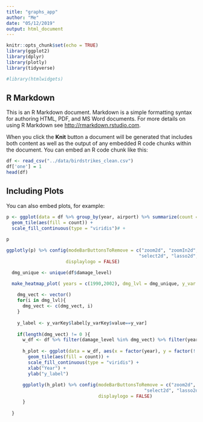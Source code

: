 ```yaml
---
title: "graphs_app"
author: "Me"
date: "05/12/2019"
output: html_document
---
```


```r
knitr::opts_chunk$set(echo = TRUE)
library(ggplot2)
library(dplyr)
library(plotly)
library(tidyverse)

#library(htmlwidgets)
```

## R Markdown

This is an R Markdown document. Markdown is a simple formatting syntax for authoring HTML, PDF, and MS Word documents. For more details on using R Markdown see <http://rmarkdown.rstudio.com>.

When you click the **Knit** button a document will be generated that includes both content as well as the output of any embedded R code chunks within the document. You can embed an R code chunk like this:

```r
df <- read_csv("../data/birdstrikes_clean.csv")
df['one'] = 1
head(df)
```

## Including Plots

You can also embed plots, for example:

```r
p <- ggplot(data = df %>% group_by(year, airport) %>% summarize(count = n()), aes(x = factor(year), y = airport)) +
  geom_tile(aes(fill = count)) +
  scale_fill_continuous(type = "viridis")# +
  
p
```
```r
ggplotly(p) %>% config(modeBarButtonsToRemove = c("zoom2d", "zoomIn2d", "zoomOut2d", "pan2d",
                                                 "select2d", "lasso2d", "toggleSpikelines", "hoverCompareCartesian"),
                      displaylogo = FALSE)

```

```r
  dmg_unique <- unique(df$damage_level)

  make_heatmap_plot( years = c(1990,2002), dmg_lvl = dmg_unique, y_var = state){
    
    dmg_vect <- vector()
    for(i in dmg_lvl){
      dmg_vect <- c(dmg_vect, i) 
    }
    
    y_label <- y_varKey$label[y_varKey$value==y_var]
    
    if(length(dmg_vect) != 0 ){
      w_df <- df %>% filter(damage_level %in% dmg_vect) %>% filter(year >= min(years) & year <= max(years)) %>% group_by(year, !!sym(y_var)) %>% summarize(count = n())
      
      h_plot <- ggplot(data = w_df, aes(x = factor(year), y = factor(!!sym(y_var)))) +
        geom_tile(aes(fill = count)) +
        scale_fill_continuous(type = "viridis") +
        xlab("Year") + 
        ylab("y_label")
      
      ggplotly(h_plot) %>% config(modeBarButtonsToRemove = c("zoom2d", "zoomIn2d", "zoomOut2d", "pan2d",
                                                   "select2d", "lasso2d", "toggleSpikelines", "hoverCompareCartesian"),
                                  displaylogo = FALSE)
      }
    
  }
```


```r


```






